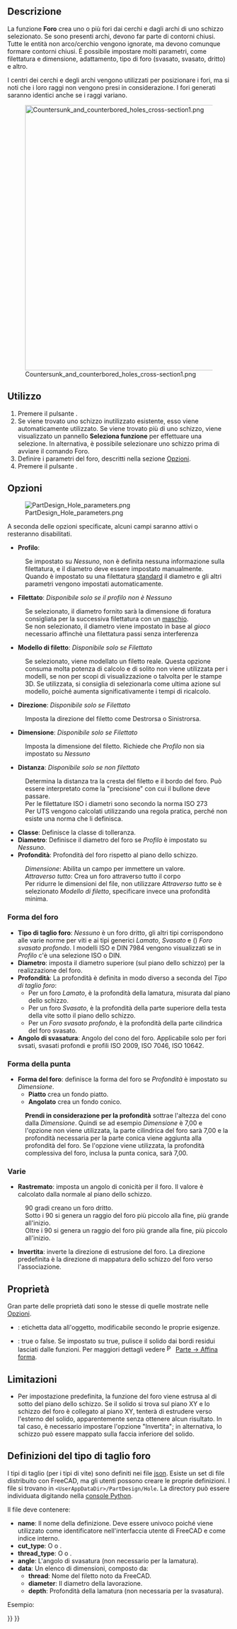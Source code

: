 <languages/>

{{Docnav/it
|[[PartDesign_Pocket/it|Tasca]]
|[[PartDesign_Groove/it|Gola]]
|[[PartDesign_Workbench/it|PartDesign]]
|IconL=PartDesign_Pocket.svg
|IconR=PartDesign_Groove.svg
|IconC=Workbench_PartDesign.svg
}}

{{GuiCommand
|Name=PartDesign Hole
|Name/it=Foro
|MenuLocation=Part Design → Crea una funzione sottrattiva → Foro
|Workbenches=[[PartDesign_Workbench/it|PartDesign]]
|Version=0.17
|SeeAlso=[[PartDesign_Pocket/it|Tasca]]
}}

<span id="Description"></span>
==Descrizione==

La funzione '''Foro''' crea uno o più fori dai cerchi e dagli archi di uno schizzo selezionato. Se sono presenti archi, devono far parte di contorni chiusi. Tutte le entità non arco/cerchio vengono ignorate, ma devono comunque formare contorni chiusi. È possibile impostare molti parametri, come filettatura e dimensione, adattamento, tipo di foro (svasato, svasato, dritto) e altro.

I centri dei cerchi e degli archi vengono utilizzati per posizionare i fori, ma si noti che i loro raggi non vengono presi in considerazione. I fori generati saranno identici anche se i raggi variano.

[[File:Countersunk_and_counterbored_holes_cross-section1.png|600px]]

{{Caption|Sezione longitudinale di foro svasato a sinistra e di foro lamato a destra (countersunk e counterbored).}}

<span id="Usage"></span>
== Utilizzo ==

# Premere il pulsante {{Button|[[Image:PartDesign_Hole.svg|16px]] '''Foro'''}}.
# Se viene trovato uno schizzo inutilizzato esistente, esso viene automaticamente utilizzato. Se viene trovato più di uno schizzo, viene visualizzato un pannello '''Seleziona funzione''' per effettuare una selezione. In alternativa, è possibile selezionare uno schizzo prima di avviare il comando Foro.
# Definire i parametri del foro, descritti nella sezione [[#Opzioni|Opzioni]].
# Premere il pulsante {{Button|OK}}.

<span id="Options"></span>
== Opzioni ==

[[File:PartDesign Hole parameters.png|frame|right]]

A seconda delle opzioni specificate, alcuni campi saranno attivi o resteranno disabilitati.

* '''Profilo''': 
: Se impostato su ''Nessuno'', non è definita nessuna informazione sulla filettatura, e il diametro deve essere impostato manualmente.
: Quando è impostato su una filettatura [https://en.wikipedia.org/wiki/List_of_thread_standards standard] il diametro e gli altri parametri vengono impostati automaticamente.
* '''Filettato''': ''Disponibile solo se il profilo non è Nessuno''
: Se selezionato, il diametro fornito sarà la dimensione di foratura consigliata per la successiva filettatura con un [https://en.wikipedia.org/wiki/Tap_and_die maschio].
: Se non selezionato, il diametro viene impostato in base al ''gioco'' necessario affinchè una filettatura passi senza interferenza
* '''Modello di filetto''': ''Disponibile solo se Filettato''
: Se selezionato, viene modellato un filetto reale. Questa opzione consuma molta potenza di calcolo e di solito non viene utilizzata per i modelli, se non per scopi di visualizzazione o talvolta per le stampe 3D. Se utilizzata, si consiglia di selezionarla come ultima azione sul modello, poiché aumenta significativamente i tempi di ricalcolo.
* '''Direzione''': ''Disponibile solo se Filettato''
: Imposta la direzione del filetto come Destrorsa o Sinistrorsa.
* '''Dimensione''': ''Disponibile solo se Filettato''
: Imposta la dimensione del filetto. Richiede che ''Profilo'' non sia impostato su ''Nessuno''
* '''Distanza''': ''Disponibile solo se non filettato''
: Determina la distanza tra la cresta del filetto e il bordo del foro. Può essere interpretato come la "precisione" con cui il bullone deve passare.
: Per le filettature ISO i diametri sono secondo la norma ISO 273
: Per UTS vengono calcolati utilizzando una regola pratica, perché non esiste una norma che li definisca.
* '''Classe''': Definisce la classe di tolleranza.
* '''Diametro''': Definisce il diametro del foro se ''Profilo'' è impostato su ''Nessuno''.
* '''Profondità''': Profondità del foro rispetto al piano dello schizzo.
: ''Dimensione'': Abilita un campo per immettere un valore.
: ''Attraverso tutto'': Crea un foro attraverso tutto il corpo
: Per ridurre le dimensioni del file, non utilizzare ''Attraverso tutto'' se è selezionato ''Modello di filetto'', specificare invece una profondità minima.

<span id="Hole_cut"></span>
===Forma del foro===

* '''Tipo di taglio foro''': ''Nessuno'' è un foro dritto, gli altri tipi corrispondono alle varie norme per viti e ai tipi generici ''Lamato'', ''Svasato'' e ({{Version/it|0.21}}) ''Foro svasato profondo''. I modelli ISO e DIN 7984 vengono visualizzati se in ''Profilo'' c'è una selezione ISO o DIN.
* '''Diametro''': imposta il diametro superiore (sul piano dello schizzo) per la realizzazione del foro.
* '''Profondità''': La profondità è definita in modo diverso a seconda del ''Tipo di taglio foro'':
** Per un foro ''Lamato'', è la profondità della lamatura, misurata dal piano dello schizzo.
** Per un foro ''Svasato'', è la profondità della parte superiore della testa della vite sotto il piano dello schizzo.
** Per un ''Foro svasato profondo'', è la profondità della parte cilindrica del foro svasato.
* '''Angolo di svasatura''': Angolo del cono del foro. Applicabile solo per fori svsati, svasati profondi e profili ISO 2009, ISO 7046, ISO 10642.

<span id="Drill_point"></span>
===Forma della punta===

* '''Forma del foro''': definisce la forma del foro se ''Profondità'' è impostato su ''Dimensione''.
** '''Piatto''' crea un fondo piatto.
** '''Angolato''' crea un fondo conico.
: '''Prendi in considerazione per la profondità''' sottrae l'altezza del cono dalla ''Dimensione''. Quindi se ad esempio ''Dimensione'' è 7,00 e l'opzione non viene utilizzata, la parte cilindrica del foro sarà 7,00 e la profondità necessaria per la parte conica viene aggiunta alla profondità del foro. Se l'opzione viene utilizzata, la profondità complessiva del foro, inclusa la punta conica, sarà 7,00.

<span id="Misc"></span>
===Varie===

* '''Rastremato''': imposta un angolo di conicità per il foro. Il valore è calcolato dalla normale al piano dello schizzo.
: 90 gradi creano un foro dritto. 
: Sotto i 90 si genera un raggio del foro più piccolo alla fine, più grande all'inizio.
: Oltre i 90 si genera un raggio del foro più grande alla fine, più piccolo all'inizio.
* '''Invertita''': inverte la direzione di estrusione del foro. La direzione predefinita è la direzione di mappatura dello schizzo del foro verso l'associazione.

<span id="Properties"></span>
== Proprietà ==

Gran parte delle proprietà dati sono le stesse di quelle mostrate nelle [[#Opzioni|Opzioni]].

* {{PropertyData|Label}}: etichetta data all'oggetto, modificabile secondo le proprie esigenze.
* {{PropertyData|Refine}}: true o false. Se impostato su true, pulisce il solido dai bordi residui lasciati dalle funzioni. Per maggiori dettagli vedere [[Image:Part_RefineShape.svg|16px]] [[Part_RefineShape/it|Parte → Affina forma]].

<span id="Limitations"></span>
==Limitazioni==

* Per impostazione predefinita, la funzione del foro viene estrusa al di sotto del piano dello schizzo. Se il solido si trova sul piano XY e lo schizzo del foro è collegato al piano XY, tenterà di estrudere verso l'esterno del solido, apparentemente senza ottenere alcun risultato. In tal caso, è necessario impostare l'opzione "Invertita"; in alternativa, lo schizzo può essere mappato sulla faccia inferiore del solido.

<span id="Cut_Type_Definitions"></span>
==Definizioni del tipo di taglio foro==

I tipi di taglio (per i tipi di vite) sono definiti nei file [https://de.wikipedia.org/wiki/JavaScript_Object_Notation json]. Esiste un set di file distribuito con FreeCAD, ma gli utenti possono creare le proprie definizioni. I file si trovano in <code>&lt;UserAppDataDir&gt;/PartDesign/Hole</code>. La directory {{incode|UserAppDataDir}} può essere individuata digitando {{incode|App.getUserAppDataDir()}} nella [[Python_console|console Python]].

Il file deve contenere:
* '''name''': Il nome della definizione. Deve essere univoco poiché viene utilizzato come identificatore nell'interfaccia utente di FreeCAD e come indice interno.
* '''cut_type''': O {{incode|countersink}} o {{incode|counterbore}}.
* '''thread_type''':  O {{incode|metric}} o {{incode|metricfine}}.
* '''angle''': L'angolo di svasatura (non necessario per la lamatura).
* '''data''': Un elenco di dimensioni, composto da:
** '''thread''': Nome del filetto noto da FreeCAD.
** '''diameter''': Il diametro della lavorazione.
** '''depth''': Profondità della lamatura (non necessaria per la svasatura).
Esempio:
{{Code|lang=json|code=
{
    "name": "DIN 7984",
    "cut_type": "counterbore",
    "thread_type": "metric",
    "data": [
        { "thread": "M2",   "diameter":  4.3, "depth":  1.6 },
        { "thread": "M2.5", "diameter":  5.0, "depth":  2.0 },
        …
    ]
}
}}


{{Docnav/it
|[[PartDesign_Pocket/it|Tasca]]
|[[PartDesign_Groove/it|Gola]]
|[[PartDesign_Workbench/it|PartDesign]]
|IconL=PartDesign_Pocket.svg
|IconR=PartDesign_Groove.svg
|IconC=Workbench_PartDesign.svg
}}

{{PartDesign Tools navi{{#translation:}}}}
{{Userdocnavi{{#translation:}}}}